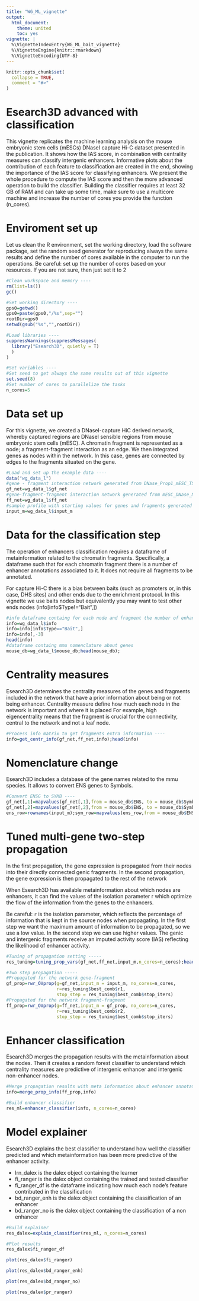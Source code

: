 ```yaml
---
title: "WG_ML_vignette"
output:
  html_document:
    theme: united
    toc: yes
vignette: |
  %\VignetteIndexEntry{WG_ML_bait_vignette} 
  %\VignetteEngine{knitr::rmarkdown} 
  %\VignetteEncoding{UTF-8}
---
```


```r
knitr::opts_chunk$set(
  collapse = TRUE,
  comment = "#>"
)
```

# Esearch3D advanced with classification
This vignette replicates the machine learning analysis on the mouse embryonic stem cells (mESCs) DNaseI capture Hi-C dataset presented in the publication. It shows how the IAS score, in combination with centrality measures can classify intergenic enhancers. Informative plots about the contribution of each feature to classification are created in the end, showing the importance of the IAS score for classifying enhancers. 
We present the whole procedure to compute the IAS score and then the more advanced operation to build the classifier. Building the classifier requires at least 32 GB of RAM and can take up some time, make sure to use a multicore machine and increase the number of cores you provide the function (n_cores). 
 

# Enviroment set up
Let us clean the R environment, set the working directory, load the software package, set the random seed generator for reproducing always the same results and define the number of cores available in the computer to run the operations.
Be careful: set up the number of cores based on your resources. If you are not sure, then just set it to 2

```r

#Clean workspace and memory ----
rm(list=ls())
gc()

#Set working directory ----
gps0=getwd()
gps0=paste(gps0,"/%s",sep="")
rootDir=gps0
setwd(gsub("%s","",rootDir))

#Load libraries ----
suppressWarnings(suppressMessages(
  library("Esearch3D", quietly = T)
  )
)

#Set variables ----
#Set seed to get always the same results out of this vignette
set.seed(8)
#Set number of cores to parallelize the tasks
n_cores=5
```

# Data set up
For this vignette, we created a DNaseI-capture HiC derived network, whereby captured regions are DNaseI sensible regions from mouse embryonic stem cells (mESC). A  chromatin fragment is represented as a node; a fragment-fragment interaction as an edge. We then integrated genes as nodes within the network. In this case, genes are connected by edges to the fragments situated on the gene.

```r

#Load and set up the example data ----
data("wg_data_l")
#gene - fragment interaction network generated from DNase_Prop1_mESC_TSS interactions data
gf_net=wg_data_l$gf_net
#gene-fragment-fragment interaction network generated from mESC_DNase_Net interactions data
ff_net=wg_data_l$ff_net
#sample profile with starting values for genes and fragments generated from mESC_bin_matrix_Prop1
input_m=wg_data_l$input_m
```

# Data for the classification step
The operation of enhancers classification requires a dataframe of metainformation related to the chromatin fragments.
Specifically, a dataframe such that for each chromatin fragment there is a number of enhancer annotations associated to it.
It does not require all fragments to be annotated.

For capture Hi-C there is a bias between baits (such as promoters or, in this case, DHS sites) and other ends due to the enrichment protocol. 
In this vignette we use baits nodes but equivalently you may want to test other ends nodes (info[info$Type!="Bait",])

```r

#info dataframe containg for each node and fragment the number of enhancer annotations associated to it
info=wg_data_l$info
info=info[info$Type=="Bait",]
info=info[,-3]
head(info)
#dataframe containg mmu nomenclature about genes
mouse_db=wg_data_l$mouse_db;head(mouse_db);
```

# Centrality measures

Esearch3D determines the centrality measures of the genes and fragments included in the network that have a prior information about being or not being enhancer. Centrality measure define how much each node in the network is important and where it is placed For example, high eigencentrality means that the fragment is crucial for the connectivity, central to the network and not a leaf node.

```r
#Process info matrix to get fragments extra information ----
info=get_centr_info(gf_net,ff_net,info);head(info)

```

# Nomenclature change

Esearch3D includes a database of the gene names related to the mmu species.
It allows to convert ENS genes to Symbols.

```r

#Convert ENSG to SYMB ----
gf_net[,1]=mapvalues(gf_net[,1],from = mouse_db$ENS, to = mouse_db$Symbol, warn_missing = F)
gf_net[,2]=mapvalues(gf_net[,2],from = mouse_db$ENS, to = mouse_db$Symbol, warn_missing = F)
ens_row=rownames(input_m);sym_row=mapvalues(ens_row,from = mouse_db$ENS, to = mouse_db$Symbol, warn_missing = F);rownames(input_m)=sym_row

```

# Tuned multi-gene two-step propagation
In the first propagation, the gene expression is propagated from their nodes into their directly connected genic fragments. 
In the second propagation, the gene expression is then propagated to the rest of the network

When Esearch3D has available metainformation about which nodes  are enhancers, it can find the values of the isolation parameter r which optimize the flow of the information from the genes to the enhancers.

Be careful: `r` is the isolation parameter, which reflects the percentage of information that is kept in the source nodes when propagating. In the first step we want the maximum amount of information to be propagated, so we use a low value. In the second step we can use higher values.
The genic and intergenic fragments receive an imputed activity score (IAS) reflecting the likelihood of enhancer activity.


```r

#Tuning of propagation setting -----
res_tuning=tuning_prop_vars(gf_net,ff_net,input_m,n_cores=n_cores);head(res_tuning)

#Two step propagation -----
#Propagated for the network gene-fragment
gf_prop=rwr_OVprop(g=gf_net,input_m = input_m, no_cores=n_cores, 
                   r=res_tuning$best_comb$r1,
                   stop_step = res_tuning$best_comb$stop_iters)
#Propagated for the network fragment-fragment
ff_prop=rwr_OVprop(g=ff_net,input_m = gf_prop, no_cores=n_cores, 
                   r=res_tuning$best_comb$r2,
                   stop_step = res_tuning$best_comb$stop_iters)

```

# Enhancer classification

Esearch3D merges the propagation results with the metainformation about the nodes. Then it creates a random forest classifier to understand which centrality measures are predictive of intergenic enhancer and intergenic non-enhancer nodes. 

```r

#Merge propagation results with meta information about enhancer annotations
info=merge_prop_info(ff_prop,info)

#Build enhancer classifier
res_ml=enhancer_classifier(info, n_cores=n_cores)
```

# Model explainer

Esearch3D explains the best classifier to understand how well the classifier predicted and which metainformation has been more predictive of the enhancer activity.

* lrn_dalex is the dalex object containing the learner
* fi_ranger is the dalex object containing the trained and tested classifier
* fi_ranger_df is the dataframe indicating how much each node's feature contributed in the classification
* bd_ranger_enh is the dalex object containing the classification of an enhancer
* bd_ranger_no is the dalex object containing the classification of a non enhancer

```r
#Build explainer
res_dalex=explain_classifier(res_ml, n_cores=n_cores)

#Plot results
res_dalex$fi_ranger_df

plot(res_dalex$fi_ranger)

plot(res_dalex$bd_ranger_enh)

plot(res_dalex$bd_ranger_no)

plot(res_dalex$pr_ranger)
```











